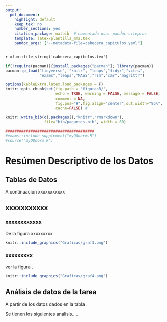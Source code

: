 ---
output:
  pdf_document:
    highlight: default
    keep_tex: no
    number_sections: yes
    citation_package: natbib  # comentado usa: pandoc-citeproc
    template: latex/plantilla_mma.tex
    pandoc_args: ["--metadata-file=cabecera_capitulos.yaml"]
---

`r xfun::file_string('cabecera_capitulos.tex')`

<!--
```{r include=FALSE}
source("cabecera_chunk_inicio.R")
```
-->

```{r echo=FALSE}
if(!require(pacman)){install.packages("pacman"); library(pacman)}
pacman::p_load("tidyverse", "knitr", "leaps","tidyr","vctrs",
               "exams","leaps","MASS","rsm","car","magrittr")

options(kableExtra.latex.load_packages = F)
knitr::opts_chunk$set(fig.path = 'figurasR/',
                      echo = TRUE, warning = FALSE, message = FALSE,
                      comment = NA,
                      fig.pos="H",fig.align="center",out.width="95%",
                      cache=FALSE) #

knitr::write_bib(c(.packages(),"knitr","rmarkdown"),
                 file="bib/paquetes.bib", width = 60)

#######################################
#exams::include_supplement("myQQnorm.R")
#source("myQQnorm.R")
```


# Resúmen Descriptivo de los Datos

## Tablas de Datos

A continuación xxxxxxxxxxx 

## xxxxxxxxxxx 

### xxxxxxxxxxxx

De la figura \ref{fig:grafica1a} xxxxxxxxx

```{r echo=FALSE, grafica1a, out.width='70%', fig.align='center', fig.cap='Gráfico uno', fig.pos='H'}

knitr::include_graphics("Graficas/graf3.png")
```

### xxxxxxxxx 

ver la figura \ref{fig:grafica2a}.

```{r echo=FALSE, grafica2a,out.width='70%', fig.align='center', fig.cap='Gráfico dos', fig.pos='H'}

knitr::include_graphics("Graficas/graf4.png")
```

## Análisis de datos de la tarea

A partir de los datos dados en la tabla \ref{tabla-1}.

\begin{table}[!ht]
\caption{Encabezado Datos}
\label{tabla-1}
\bcenter
\begin{tabular}{cccccc}\hline
AÑO            & LC    & MAT   & SOC   & CN    & ING   \\\hline
2019           & 58    & 60    & 55    & 57    & 51    \\
2019           & 63    & 61    & 62    & 66    & 77    \\
2019           & 59    & 66    & 65    & 58    & 79    \\
2019           & 48    & 42    & 43    & 47    & 29    \\
2019           & 61    & 70    & 69    & 72    & 77    \\
.              & .     & .     & .     & .     & .     \\
.              & .     & .     & .     & .     & .     \\
.              & .     & .     & .     & .     & .     \\\hline
\end{tabular}
\ecenter
\end{table}

Se tienen los siguientes análisis.....




